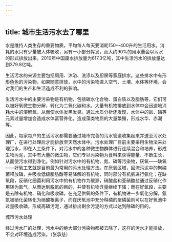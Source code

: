 ```yaml
---
---
---
```

title: 城市生活污水去了哪里
---




水是维持人类生存的重要物质，平均每人每天要消耗150～400升的生活用水。消耗的水只有少量被人体吸收，另有一小部分挥发，而大约90%的用水量会以污水的形式排放出来。2010年中国废水排放量为617.3亿吨，其中生活污水的排放量达到379.8亿吨。

生活污水的来源主要包括厕用、沐浴、洗涤以及厨房等家庭排水。这些排水中有形形色色的污染物，如果随意排放，水中的污染物进入空气、土壤、水体等环境，会对我们的生产和生活造成不利的影响。



生活污水中的主要污染物是有机物，包括碳水化合物、蛋白质以及脂肪等，它们可以被好氧微生物分解，转化为二氧化碳和水。大量有机物排放到水体中会迅速地消耗水中的溶解氧，从而使水体发黑发臭。通过水质分析还发现，水体中的氮、磷等元素过量增加会造成水体富营养化，造成藻类物质的大量繁殖，形成水华、赤潮等。



因此，每家每户的生活污水都需要通过城市完善的污水管道收集起来并送至污水处理厂，在进行处理后才能排放至天然水体中。污水处理厂目前主要采用生物法来处理污水，即在人工条件下，对污水中的各种微生物群体进行连续混合和培养，形成生物污泥，其中有大量的微生物，它们专以污染物为食料来获得能量、不断生长，从而使污水得到净化。例如针对污水中的有机物、氮、磷等污染物，厌氧——缺氧——好氧工艺就是目前最为常用的污水处理方法。在厌氧区域，回流污泥中的聚磷菌释放磷，并吸收低级脂肪酸等易降解的有机物，同时部分有机氨进行氨化；在缺氧段，反硝化细菌利用污水中的有机物作为碳源，硝酸盐和亚硝酸盐通过反硝化作用转为氮气，从而达到脱氮的目的，并使有机物含量继续下降；而在好氧段，主要是去除有机物、硝化和吸收磷，在充足供氧的条件下，有机物进一步氧化分解，氨氮被硝化菌转化为硝酸根离子，而在厌氧池中充分释磷的聚磷菌则可以在好氧池中过量吸收磷，形成高磷污泥，通过排出剩余污泥的方式以达到除磷的目的。

城市污水处理



经过污水厂的处理，污水中的绝大部分污染物都被去除了，这样的污水才能排放，不会对环境造成污染。（张承慈）